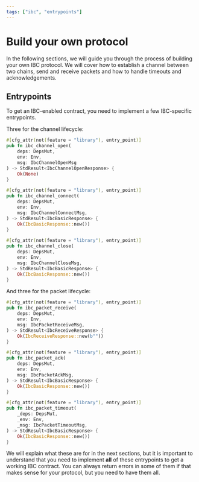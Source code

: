 ```yaml
---
tags: ["ibc", "entrypoints"]
---
```


# Build your own protocol

In the following sections, we will guide you through the process of building
your own IBC protocol. We will cover how to establish a channel between two
chains, send and receive packets and how to handle timeouts and
acknowledgements.

## Entrypoints

To get an IBC-enabled contract, you need to implement a few IBC-specific
entrypoints.

Three for the channel lifecycle:

```rust
#[cfg_attr(not(feature = "library"), entry_point)]
pub fn ibc_channel_open(
    deps: DepsMut,
    env: Env,
    msg: IbcChannelOpenMsg
) -> StdResult<IbcChannelOpenResponse> {
    Ok(None)
}

#[cfg_attr(not(feature = "library"), entry_point)]
pub fn ibc_channel_connect(
    deps: DepsMut,
    env: Env,
    msg: IbcChannelConnectMsg,
) -> StdResult<IbcBasicResponse> {
    Ok(IbcBasicResponse::new())
}

#[cfg_attr(not(feature = "library"), entry_point)]
pub fn ibc_channel_close(
    deps: DepsMut,
    env: Env,
    msg: IbcChannelCloseMsg,
) -> StdResult<IbcBasicResponse> {
    Ok(IbcBasicResponse::new())
}
```

And three for the packet lifecycle:

```rust
#[cfg_attr(not(feature = "library"), entry_point)]
pub fn ibc_packet_receive(
    deps: DepsMut,
    env: Env,
    msg: IbcPacketReceiveMsg,
) -> StdResult<IbcReceiveResponse> {
    Ok(IbcReceiveResponse::new(b""))
}

#[cfg_attr(not(feature = "library"), entry_point)]
pub fn ibc_packet_ack(
    deps: DepsMut,
    env: Env,
    msg: IbcPacketAckMsg,
) -> StdResult<IbcBasicResponse> {
    Ok(IbcBasicResponse::new())
}

#[cfg_attr(not(feature = "library"), entry_point)]
pub fn ibc_packet_timeout(
    _deps: DepsMut,
    _env: Env,
    _msg: IbcPacketTimeoutMsg,
) -> StdResult<IbcBasicResponse> {
    Ok(IbcBasicResponse::new())
}
```

We will explain what these are for in the next sections, but it is important to
understand that you need to implement **all** of these entrypoints to get a
working IBC contract. You can always return errors in some of them if that makes
sense for your protocol, but you need to have them all.
